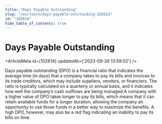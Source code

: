 ```yaml
---
title: "Days Payable Outstanding"
slug: "/en/learn/days-payable-outstanding-102614"
id: "102614"
hide_table_of_contents: true
---
```



# Days Payable Outstanding

<ArticleMeta id={102614} updatedAt={'2023-09-26 13:59:02'} />
<div className='border-solid border-b border-t-0 my-4 border-[var(--ifm-color-gray-300)]' />

Days payable outstanding (DPO) is a financial ratio that indicates the average time (in days) that a company takes to pay its bills and invoices to its trade creditors, which may include suppliers, vendors, or financiers. The ratio is typically calculated on a quarterly or annual basis, and it indicates how well the company’s cash outflows are being managed.A company with a higher value of DPO takes longer to pay its bills, which means that it can retain available funds for a longer duration, allowing the company an opportunity to use those funds in a better way to maximize the benefits. A high DPO, however, may also be a red flag indicating an inability to pay its bills on time.
